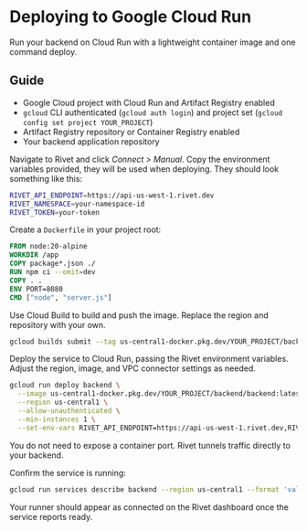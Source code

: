 # Deploying to Google Cloud Run

Run your backend on Cloud Run with a lightweight container image and one command deploy.

## Guide

<Steps>
<Step title="Prerequisites">

- Google Cloud project with Cloud Run and Artifact Registry enabled
- `gcloud` CLI authenticated (`gcloud auth login`) and project set (`gcloud config set project YOUR_PROJECT`)
- Artifact Registry repository or Container Registry enabled
- Your backend application repository

</Step>
<Step title="Generate Environment Variables">

Navigate to Rivet and click _Connect > Manual_. Copy the environment variables provided, they will be used when deploying. They should look something like this:

```bash
RIVET_API_ENDPOINT=https://api-us-west-1.rivet.dev
RIVET_NAMESPACE=your-namespace-id
RIVET_TOKEN=your-token
```

</Step>
<Step title="Package Your App">

Create a `Dockerfile` in your project root:

```dockerfile
FROM node:20-alpine
WORKDIR /app
COPY package*.json ./
RUN npm ci --omit=dev
COPY . .
ENV PORT=8080
CMD ["node", "server.js"]
```

</Step>
<Step title="Build and Push the Image">

Use Cloud Build to build and push the image. Replace the region and repository with your own.

```bash
gcloud builds submit --tag us-central1-docker.pkg.dev/YOUR_PROJECT/backend/backend:latest
```

</Step>
<Step title="Deploy to Cloud Run">

Deploy the service to Cloud Run, passing the Rivet environment variables. Adjust the region, image, and VPC connector settings as needed.

```bash
gcloud run deploy backend \
  --image us-central1-docker.pkg.dev/YOUR_PROJECT/backend/backend:latest \
  --region us-central1 \
  --allow-unauthenticated \
  --min-instances 1 \
  --set-env-vars RIVET_API_ENDPOINT=https://api-us-west-1.rivet.dev,RIVET_NAMESPACE=your-namespace-id,RIVET_TOKEN=your-token
```

<Note>You do not need to expose a container port. Rivet tunnels traffic directly to your backend.</Note>

</Step>
<Step title="Verify the Runner">

Confirm the service is running:

```bash
gcloud run services describe backend --region us-central1 --format 'value(status.conditions[?type="Ready"].status)'
```

Your runner should appear as connected on the Rivet dashboard once the service reports ready.

</Step>
</Steps>
